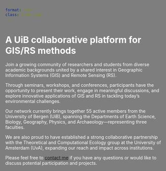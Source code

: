 ```yaml
---
format: html
class: home-page
---
```



<head>
  <style>
    body {
      background-image: url('img/background.png'); /* Path to your image */
      background-size: cover; /* Ensure the image covers the whole screen */
      background-position: center center; /* Center the image */
      background-attachment: fixed; /* Fix the background when scrolling */
      color: white; /* Optional: Change text color to contrast with the image */
    }
    body::before {
      content: '';
      position: fixed;
      top: 0;
      left: 0;
      right: 0;
      bottom: 0;
      background: rgba(0, 0, 0, 0.5); /* Dark overlay with 50% opacity */
      z-index: -1; /* Make sure the overlay is behind the text and content */
    }
  </style>
</head>

# A UiB collaborative platform for GIS/RS methods

Join a growing community of researchers and students from diverse academic backgrounds united by a shared interest in Geographic Information Systems (GIS) and Remote Sensing (RS).

Through seminars, workshops, and conferences, participants have the opportunity to present their work, engage in meaningful discussions, and explore innovative applications of GIS and RS in tackling today’s environmental challenges.

Our network currently brings together 55 active members from the University of Bergen (UiB), spanning the Departments of Earth Science, Biology, Geography, Physics, and Archaeology—representing three faculties.

We are also proud to have established a strong collaborative partnership with the Theoretical and Computational Ecology group at the University of Amsterdam (UvA), expanding our reach and impact across institutions.

Please feel free to [contact me](mailto:augusto.naschimento@uib.no) if you have any questions or would like to discuss potential participation and projects.


